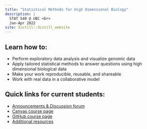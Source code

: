 ```yaml
---
title: "Statistical Methods for High Dimensional Biology"
description: |
  STAT 540 @ UBC <br>
  Jan-Apr 2022
site: distill::distill_website
---
```


## Learn how to:  
* Perform exploratory data analysis and visualize genomic data  
* Apply tailored statistical methods to answer questions using high dimensional biological data  
* Make your work reproducible, reusable, and shareable  
* Work with real data in a collaborative model  

## Quick links for current students:

* [Announcements & Discussion forum](https://github.com/STAT540-UBC-2022/Discussion/issues)
* [Canvas course page](https://canvas.ubc.ca/courses/82590)
* [GitHub course page](https://github.com/STAT540-UBC-2022)
* [Additional resources](syllabus.html#prerequisites-and-resources)
